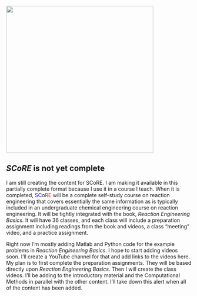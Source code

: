 
![](graphics/SCoRE_Logo.png){fig-alt="Hockey Net with SCoRE written over it" fig-align="center" width="400"}

::: {.callout-warning}
## *SCoRE* is not yet complete

I am still creating the content for SCoRE. I am making it available in this partially complete format because I use it in a course I teach. When it is completed, [SC]{style="color:blue"}o[RE]{style="color:red"} will be a complete self-study course on reaction engineering that covers essentially the same information as is typically included in an undergraduate chemical engineering course on reaction engineering. It will be tightly integrated with the book, *Reaction Engineering Basics.* It will have 36 classes, and each class will include a preparation assignment including readings from the book and videos, a class "meeting" video, and a practice assignment.

Right now I'm mostly adding Matlab and Python code for the example problems in *Reaction Engineering Basics*. I hope to start adding videos soon. I'll create a YouTube channel for that and add links to the videos here. My plan is to first complete the preparation assignments. They will be based directly upon *Reaction Engineering Basics*. Then I will create the class videos. I'll be adding to the introductory material and the Computational Methods in parallel with the other content.  I'll take down this alert when all of the content has been added.

:::
